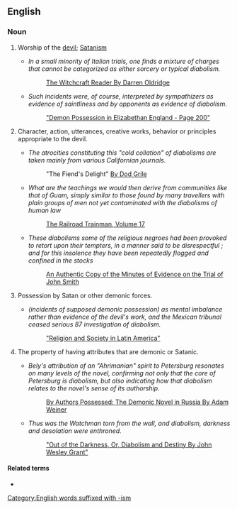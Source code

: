 ==English==

===Noun===
{{en-noun|~}}

# {{lb|en|uncountable}} Worship of the [[devil]]; [[Satanism]]
#* ''In a small minority of Italian trials, one finds a mixture of charges that cannot be categorized as either sorcery or typical diabolism.''
#*: [https://books.google.com/books?id=971Dmfp2KMsC&pg=PA32&dq=%22diabolism%22+-dictionary&hl=en&sa=X&ei=TKiZVYSHGcLt-QGa44LYBg&ved=0CDgQ6AEwBzgK#v=onepage&q=%22diabolism%22%20-dictionary&f=false The Witchcraft Reader By Darren Oldridge]
#* ''Such incidents were, of course, interpreted by sympathizers as evidence of saintliness and by opponents as evidence of diabolism.''
#*: [https://books.google.com/books?id=EENUIgdglNEC&pg=PA200&dq=%22diabolism%22+possessed+-dictionary&hl=en&sa=X&ei=uqiZVZ-zI8j0-QH2kYhw&ved=0CEAQ6AEwBg#v=onepage&q=%22diabolism%22%20possessed%20-dictionary&f=false "Demon Possession in Elizabethan England - Page 200"]
# {{lb|en|countable}} Character, action, utterances, creative works, behavior or principles appropriate to the devil.
#* ''The atrocities constituting this "cold collation" of diabolisms are taken mainly from various Californian journals.''
#*: "The Fiend's Delight" [https://books.google.com/books?id=6-1ZBoxzx1YC&pg=PT7&lpg=PT7&dq=diabolisms+-dictionary&source=bl&ots=sqMY6aFlyM&sig=b5DTRu2hX4jnCiBawVdjYpgi4xc&hl=en&sa=X&ei=IqWZVby4BsSx-AHMpbWYDA&ved=0CDAQ6AEwAzgK#v=onepage&q=diabolisms%20-dictionary&f=false By Dod Grile]
#* ''What are the teachings we would then derive from communities like that of Guam, simply similar to those found by many travellers with plain groups of men not yet contaminated with the diabolisms of human law''
#*: [https://books.google.com/books?id=s9rNAAAAMAAJ&pg=PA566&dq=%22diabolisms%22&hl=en&sa=X&ei=3KaZVau7HYn1-AHs77OwDA&ved=0CCQQ6AEwAQ#v=onepage&q=%22diabolisms%22&f=false The Railroad Trainman, Volume 17]
#* ''These diabolisms some of the religious negroes had been provoked to retort upon their tempters, in a manner said to be disrespectful ; and for this insolence they have been repeatedly flogged and confined in the stocks''
#*: [https://books.google.com/books?id=qbUNAAAAQAAJ&pg=PA11&dq=%22diabolisms%22+-dictionary&hl=en&sa=X&ei=WqeZVfqcI4vs-QHLq4aQAQ&ved=0CEIQ6AEwBw#v=onepage&q=%22diabolisms%22%20-dictionary&f=false An Authentic Copy of the Minutes of Evidence on the Trial of John Smith]
# {{lb|en|uncountable}} Possession by Satan or other demonic forces.
#: {{rfquotek|lang=en|Bishop Warburton}}
#* ''(incidents of supposed demonic possession) as mental imbalance rather than evidence of the devil's work, and the Mexican tribunal ceased serious 87 investigation of diabolism.''
#*: [https://books.google.com/books?id=iI66BgAAQBAJ&pg=PT189&dq=%22diabolism%22+possessed+-dictionary&hl=en&sa=X&ei=uqiZVZ-zI8j0-QH2kYhw&ved=0CFAQ6AEwCQ#v=onepage&q=%22diabolism%22%20possessed%20-dictionary&f=false "Religion and Society in Latin America"]
# {{lb|en|uncountable}} The property of having attributes that are demonic or Satanic.
#* ''Bely's attribution of an "Ahrimanian" spirit to Petersburg resonates on many levels of the novel, confirming not only that the core of Petersburg is diabolism, but also indicating how that diabolism relates to the novel's sense of its authorship.''
#*: [https://books.google.com/books?id=z0gD7h5Ba3kC&pg=PA146&dq=%22diabolism%22+possessed+-dictionary&hl=en&sa=X&ei=uqiZVZ-zI8j0-QH2kYhw&ved=0CDQQ6AEwBA#v=onepage&q=%22diabolism%22%20possessed%20-dictionary&f=false By Authors Possessed: The Demonic Novel in Russia By Adam Weiner]
#* ''Thus was the Watchman torn from the wall, and diabolism, darkness and desolation were enthroned.''
#*: [https://books.google.com/books?id=Bb5PLxfaT7EC&pg=PA301&dq=%22diabolism%22+possessed+-dictionary&hl=en&sa=X&ei=uqiZVZ-zI8j0-QH2kYhw&ved=0CEYQ6AEwBw#v=onepage&q=%22diabolism%22%20possessed%20-dictionary&f=false "Out of the Darkness, Or, Diabolism and Destiny By John Wesley Grant"]

====Related terms====
* {{l|en|diabolical}}

[[Category:English words suffixed with -ism]]